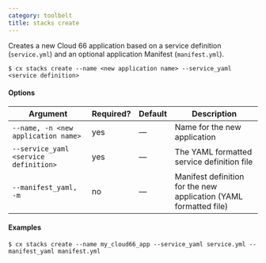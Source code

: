 ```yaml
---
category: toolbelt
title: stacks create
---
```


Creates a new Cloud 66 application based on a service definition (`service.yml`) and an optional application Manifest (`manifest.yml`).

```shell
$ cx stacks create --name <new application name> --service_yaml <service definition>
```

#### Options

| Argument | Required? | Default | Description |
|  ---  |  ---  |  ---  |  ---  |
| `--name, -n <new application name>` | yes | — | Name for the new application |
| `--service_yaml <service definition>` | yes | — | The YAML formatted service definition file  |
| `--manifest_yaml, -m` | no | — | Manifest definition for the new application (YAML formatted file) |

#### Examples

```shell
$ cx stacks create --name my_cloud66_app --service_yaml service.yml --manifest_yaml manifest.yml
```

